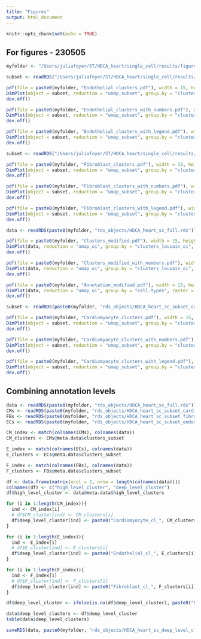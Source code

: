 ```yaml
---
title: "Figures"
output: html_document
---
```


```r
knitr::opts_chunk$set(echo = TRUE)
```

## For figures - 230505

```r
myfolder <- "/Users/juliafoyer/ST/HDCA_heart/single_cell/results/figure_images/"
```

```r
subset <- readRDS("/Users/juliafoyer/ST/HDCA_heart/single_cell/results/HDCA_heart_sc_analysis_it8/rds_objects/HDCA_heart_sc_subset_endothelial.rds")
```

```r
pdf(file = paste0(myfolder, "Endothelial_clusters.pdf"), width = 15, height = 15, bg = "transparent")
DimPlot(object = subset, reduction = "umap_subset", group.by = "clusters_subset", raster = F, pt.size = 1) + NoLegend()
dev.off()

pdf(file = paste0(myfolder, "Endothelial_clusters_with_numbers.pdf"), width = 15, height = 15, bg = "transparent")
DimPlot(object = subset, reduction = "umap_subset", group.by = "clusters_subset", raster = F, pt.size = 1, label = T)
dev.off()

pdf(file = paste0(myfolder, "Endothelial_clusters_with_legend.pdf"), width = 15, height = 15, bg = "transparent")
DimPlot(object = subset, reduction = "umap_subset", group.by = "clusters_subset", raster = F, pt.size = 1, label = F)
dev.off()
```

```r
subset <- readRDS("/Users/juliafoyer/ST/HDCA_heart/single_cell/results/HDCA_heart_sc_analysis_it8/rds_objects/HDCA_heart_sc_subset_fibroblasts.rds")
```

```r
pdf(file = paste0(myfolder, "Fibroblast_clusters.pdf"), width = 15, height = 15, bg = "transparent")
DimPlot(object = subset, reduction = "umap_subset", group.by = "clusters_subset", raster = F, pt.size = 1) + NoLegend()
dev.off()

pdf(file = paste0(myfolder, "Fibroblast_clusters_with_numbers.pdf"), width = 15, height = 15, bg = "transparent")
DimPlot(object = subset, reduction = "umap_subset", group.by = "clusters_subset", raster = F, pt.size = 1, label = T)
dev.off()

pdf(file = paste0(myfolder, "Fibroblast_clusters_with_legend.pdf"), width = 15, height = 15, bg = "transparent")
DimPlot(object = subset, reduction = "umap_subset", group.by = "clusters_subset", raster = F, pt.size = 1, label = F)
dev.off()
```

```r
data <- readRDS(paste0(myfolder, "rds_objects/HDCA_heart_sc_full.rds"))
```

```r
pdf(file = paste0(myfolder, "Clusters_modified.pdf"), width = 15, height = 15, bg = "transparent")
DimPlot(data, reduction = "umap_oi", group.by = "clusters_louvain_oi", raster = F, pt.size = 1)
dev.off()

pdf(file = paste0(myfolder, "Clusters_modified_with_numbers.pdf"), width = 15, height = 15, bg = "transparent")
DimPlot(data, reduction = "umap_oi", group.by = "clusters_louvain_oi", raster = F, label = T, pt.size = 1)
dev.off()

pdf(file = paste0(myfolder, "Annotation_modified.pdf"), width = 15, height = 15, bg = "transparent")
DimPlot(data, reduction = "umap_oi", group.by = "cell.types", raster = F, pt.size = 1)
dev.off()
```

```r
subset <- readRDS(paste0(myfolder, "rds_objects/HDCA_heart_sc_subset_cardiomyocytes_extended.rds"))
```

```r
pdf(file = paste0(myfolder, "Cardiomyocyte_clusters.pdf"), width = 15, height = 15, bg = "transparent")
DimPlot(object = subset, reduction = "umap_subset", group.by = "clusters_subset", raster = F, pt.size = 1) + NoLegend()
dev.off()

pdf(file = paste0(myfolder, "Cardiomyocyte_clusters_with_numbers.pdf"), width = 15, height = 15, bg = "transparent")
DimPlot(object = subset, reduction = "umap_subset", group.by = "clusters_subset", raster = F, pt.size = 1, label = T)
dev.off()

pdf(file = paste0(myfolder, "Cardiomyocyte_clusters_with_legend.pdf"), width = 15, height = 15, bg = "transparent")
DimPlot(object = subset, reduction = "umap_subset", group.by = "clusters_subset", raster = F, pt.size = 1, label = F)
dev.off()
```

## Combining annotation levels

```r
data <- readRDS(paste0(myfolder, "rds_objects/HDCA_heart_sc_full.rds"))
CMs <- readRDS(paste0(myfolder, "rds_objects/HDCA_heart_sc_subset_cardiomyocytes_extended.rds"))
FBs <- readRDS(paste0(myfolder, "rds_objects/HDCA_heart_sc_subset_fibroblasts.rds"))
ECs <- readRDS(paste0(myfolder, "rds_objects/HDCA_heart_sc_subset_endothelial.rds"))
```

```r
CM_index <- match(colnames(CMs), colnames(data))
CM_clusters <- CMs@meta.data$clusters_subset

E_index <- match(colnames(ECs), colnames(data))
E_clusters <- ECs@meta.data$clusters_subset

F_index <- match(colnames(FBs), colnames(data))
F_clusters <- FBs@meta.data$clusters_subset
```

```r
df <- data.frame(matrix(ncol = 2, nrow = length(colnames(data))))
colnames(df) <- c("high_level_cluster", "deep_level_cluster")
df$high_level_cluster <- data@meta.data$high_level_clusters
```

```r
for (i in 1:length(CM_index)){
  ind <- CM_index[i]
  # df$CM_cluster[ind] <- CM_clusters[i]
  df$deep_level_cluster[ind] <- paste0("Cardiomyocyte_cl_", CM_clusters[i])
}

for (i in 1:length(E_index)){
  ind <- E_index[i]
  # df$E_cluster[ind] <- E_clusters[i]
  df$deep_level_cluster[ind] <- paste0("Endothelial_cl_", E_clusters[i])
}

for (i in 1:length(F_index)){
  ind <- F_index[i]
  # df$F_cluster[ind] <- F_clusters[i]
  df$deep_level_cluster[ind] <- paste0("Fibroblast_cl_", F_clusters[i])
}

df$deep_level_cluster <- ifelse(is.na(df$deep_level_cluster), paste0("High_level_cl_", df$high_level_cluster), df$deep_level_cluster)
```

```r
data$deep_level_clusters <- df$deep_level_cluster
table(data$deep_level_clusters)
```

```r
saveRDS(data, paste0(myfolder, "rds_objects/HDCA_heart_sc_deep_level_clustering.rds"))
```
